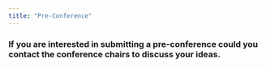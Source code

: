 ```yaml
---
title: "Pre-Conference"
---
```


### If you are interested in submitting a pre-conference could you contact the conference chairs to discuss your ideas.
